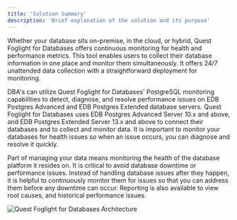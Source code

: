 ```yaml
---
title: 'Solution Summary'
description: 'Brief explanation of the solution and its purpose'
---
```

Whether your database sits on-premise, in the cloud, or hybrid, Quest Foglight for Databases offers continuous monitoring for health and performance metrics.   This tool enables users to collect their database information in one place and monitor them simultaneously. It offers 24/7 unattended data collection with a straightforward deployment for monitoring.

DBA's can utilize Quest Foglight for Databases' PostgreSQL monitoring capabilities to detect, diagnose, and resolve performance issues on EDB Postgres Advanced and EDB Postgres Extended database servers.  Quest Foglight for Databases uses EDB Postgres Advanced Server 10.x and above, and EDB Postgres Extended Server 13.x and above to connect their databases and to collect and monitor data.  It is important to monitor your databases for health issues so when an issue occurs, you can diagnose and resolve it quickly.

Part of managing your data means monitoring the health of the database platform it resides on.  It is critical to avoid database downtime or performance issues.  Instead of handling database issues after they happen, it is helpful to continuously monitor them for issues so that you can address them before any downtime can occur.  Reporting is also available to view root causes, and historical performance issues.

  ![Quest Foglight for Databases Architecture](Images/FoglightSolutionSummary.png)
